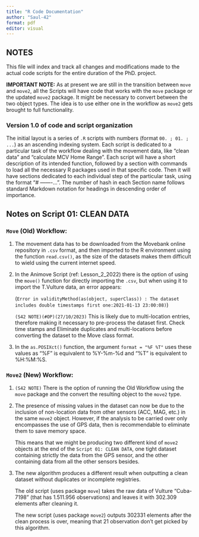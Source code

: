 ```yaml
---
title: "R Code Documentation"
author: "Saul-42"
format: pdf
editor: visual
---
```


## NOTES

This file will index and track all changes and modifications made to the actual code scripts for the entire duration of the PhD. project.

**IMPORTANT NOTE:** As at present we are still in the transition between `move` and `move2`, all the Scripts will have code that works with the `move` package or the updated `move2` package. It might be necessary to convert between the two object types. The idea is to use either one in the workflow as `move2` gets brought to full functionality.

### Version 1.0 of code and script organization

The initial layout is a series of `.R` scripts with numbers (format `00. ; 01. ; ...`) as an ascending indexing system. Each script is dedicated to a particular task of the workflow dealing with the movement data, like "clean data" and "calculate MCV Home Range". Each script will have a short description of its intended function, followed by a section with commands to load all the necessary R packages used in that specific code. Then it will have sections dedicated to each individual step of the particular task, using the format "\# <Step Name> -------...". The number of hash in each Section name follows standard Markdown notation for headings in descending order of importance.

## Notes on Script 01: CLEAN DATA

### `Move` (Old) Workflow:

1.  The movement data has to be downloaded from the Movebank online repository in `.csv` format, and then imported to the R environment using the function `read.csv()`, as the size of the datasets makes them difficult to wield using the current internet speed.

2.  In the Animove Script (ref: Lesson_2_2022) there is the option of using the `move()` function for directly importing the `.csv`, but when using it to import the T.Vulture data, an error appears:

    (`Error in validityMethod(as(object, superClass)) : The dataset includes double timestamps first one:2021-01-13 23:00:08)`)

    `(S42 NOTE)(#OP)(27/10/2023)` This is likely due to multi-location entries, therefore making it necessary to pre-process the dataset first. Check time stamps and Eliminate duplicates and multi-locations before converting the dataset to the Move class format.

3.  In the `as.POSIXct()` function, the argument `format = "%F %T"` uses these values as "%F" is equivalent to %Y-%m-%d and "%T" is equivalent to %H:%M:%S.

### `Move2` (New) Workflow:

1.  `(S42 NOTE)` There is the option of running the Old Workflow using the `move` package and the convert the resulting object to the `move2` type.

2.  The presence of missing values in the dataset can now be due to the inclusion of non-location data from other sensors (ACC, MAG, etc.) in the same `move2` object. However, if the analysis to be carried over only encompasses the use of GPS data, then is recommendable to eliminate them to save memory space.

    This means that we might be producing two different kind of `move2` objects at the end of the `Script 01: CLEAN DATA`, one tight dataset containing strictly the data from the GPS sensor, and the other containing data from all the other sensors besides.

3.  The new algorithm produces a different result when outputting a clean dataset without duplicates or incomplete registries.

    The old script (uses package `move`) takes the raw data of Vulture "Cuba-7198" (that has 1.511.956 observations) and leaves it with 302.309 elements after cleaning it.

    The new script (uses package `move2`) outputs 302331 elements after the clean process is over, meaning that 21 observation don't get picked by this algorithm.
